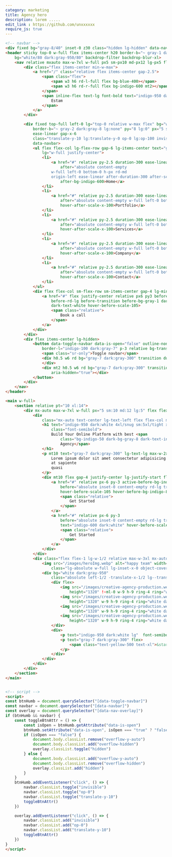```yaml
---
category: marketing
title: Agency hero
description: lorem .....
edit_link : https://github.com/unxxxxxx
require_js: true
---
```


```html
<!-- navbar -->
<div fixed bg="gray-8/40" inset-0 z30 class="hidden lg-hidden" data-nav-overlay aria-hidden="true"></div>
<header sticky top-0 w-full flex items-center h20 border-b="~ gray-1 dark:gray-9" z40
    bg="white/80 dark:gray-950/80" backdrop-filter backdrop-blur-xl>
    <nav relative mxauto max-w-7xl w-full px5 sm-px10 md-px12 lg-px5 flex gap-x-5 justify-between items-center>
        <div class="flex items-center min-w-max">
            <a href="/" class="relative flex items-center gap-2.5">
                <span class="flex">
                    <span w3 h6 rd-l-full flex bg-blue-400></span>
                    <span w3 h6 rd-r-full flex bg-indigo-600 mt2></span>
                </span>
                <span inline-flex text-lg font-bold text="indigo-950 dark:white">
                    Estam
                </span>
            </a>
        </div>

        <div fixed top-full left-0 lg="top-0 relative w-max flex" bg="white dark:gray-950 lg:transparent"
            border-b="~ gray-2 dark:gray-8 lg:none" py="8 lg:0" px="5 sm:10 md:12 lg:px-0" w-full duration-300
            ease-linear gap-x-6
            class="translate-y-10 lg:translate-y-0 op-0 lg:op-100 invisible lg-visible"
            data-navbar>
            <ul flex flex-col lg-flex-row gap-6 lg-items-center text="gray-7 dark:gray-300"
                lg="w-full justify-center">
                <li>
                    <a href="#" relative py-2.5 duration-300 ease-linear text-indigo-600 hover-text-indigo-600
                        after="absolute content-empty
                    w-full left-0 bottom-0 h-px rd-md 
                    origin-left ease-linear after-duration-300 after-scale-x-0" hover-after-scale-x-100
                        after-bg-indigo-600>Home</a>
                </li>
                <li>
                    <a href="#" relative py-2.5 duration-300 ease-linear hover-text-indigo-600
                        after="absolute content-empty w-full left-0 bottom-0 h-px rd-md origin-left ease-linear duration-300 scale-x-0 bg-indigo-600"
                        hover-after-scale-x-100>Portfolio</a>
                </li>
                <li>
                    <a href="#" relative py-2.5 duration-300 ease-linear hover-text-indigo-600
                        after="absolute content-empty w-full left-0 bottom-0 h-px rd-md origin-left ease-linear duration-300 scale-x-0 bg-indigo-600"
                        hover-after-scale-x-100>Services</a>
                </li>
                <li>
                    <a href="#" relative py-2.5 duration-300 ease-linear hover-text-indigo-600
                        after="absolute content-empty w-full left-0 bottom-0 h-px rd-md origin-left ease-linear duration-300 scale-x-0 bg-indigo-600"
                        hover-after-scale-x-100>Company</a>
                </li>
                <li>
                    <a href="#" relative py-2.5 duration-300 ease-linear hover-text-indigo-600
                        after="absolute content-empty w-full left-0 bottom-0 h-px rd-md origin-left ease-linear duration-300 scale-x-0 bg-indigo-600"
                        hover-after-scale-x-100>Contact</a>
                </li>
            </ul>
            <div flex flex-col sm-flex-row sm-items-center gap-4 lg-min-w-max mt="10 lg:0" aria-hidden="true">
                <a href="#" flex justify-center relative px6 py3 before-absolute before-content-empty before-inset-0
                    before-rd-lg before-transition before-bg-gray-1 dark-before-bg-gray-8 text-indigo-600
                    dark-text-white hover-before-scale-105>
                    <span class="relative">
                        Book a call
                    </span>
                </a>
            </div>
        </div>
        <div flex items-center lg-hidden>
            <button data-toggle-navbar data-is-open="false" outline-none border-l
                border-l="indigo-100 dark:gray-7" p-3 relative bg-transparent>
                <span class="sr-only">Toggle navbar</span>
                <div h0.5 w6 rd bg="gray-7 dark:gray-300" transition duration-300 id="line-1" aria-hidden="true">
                </div>
                <div mt2 h0.5 w6 rd bg="gray-7 dark:gray-300" transition duration-300 id="line-2"
                    aria-hidden="true"></div>
            </button>
        </div>
    </nav>
</header>

<main w-full>
    <section relative pt="10 xl:14">
        <div mx-auto max-w-7xl w-full px="5 sm:10 md:12 lg:5" flex flex-col lg-flex-row gap="8 lg:10 xl:12">
            <div
                class="mx-auto text-center lg-text-left flex flex-col max-w-3xl justify-center lg-justify-start lg-py-8 flex-1 lg-w-1/2 lg-max-w-none">
                <h1 text="indigo-950 dark:white 4xl/snug sm:5xl/tight xl:6xl/tight"
                    class="font-semibold">
                    Build Your Online Platform with best <span
                        class="bg-indigo-50 dark-bg-gray-8 dark-text-indigo-600 inline-block border border-dashed border-indigo-600 px-3">Digital
                        Agency</span>
                </h1>
                <p mt10 text="gray-7 dark:gray-300" lg-text-lg max-w-2xl lg-max-w-none mx-auto>
                    Lorem ipsum dolor sit amet consectetur adipisicing elit. Dignissimos, fugit! Laborum quo maxime
                    at sapiente
                    quasi
                </p>
                <div mt10 flex gap-4 justify-center lg-justify-start flex-wrap>
                    <a href="#" relative px-6 py-3 active-before-bg-indigo-700 text-white
                        before="absolute inset-0 content-empty rd-lg transition bg-indigo-600"
                        hover-before-scale-105 hover-before-bg-indigo-800>
                        <span class="relative">
                            Get Started
                        </span>
                    </a>
                    <a href="#" relative px-6 py-3
                        before="absolute inset-0 content-empty rd-lg transition bg-gray-1 dark:bg-gray-9"
                        text="indigo-600 dark:white" hover-before-scale-105>
                        <span class="relative">
                            Get Started
                        </span>
                    </a>
                </div>
            </div>
            <div class="flex flex-1 lg-w-1/2 relative max-w-3xl mx-auto lg-max-w-none">
                <img src="/images/heroImg.webp" alt="happy team" width="1850" height="auto"
                    class="lg-absolute w-full lg-inset-x-0 object-cover lg-h-full">
                <div bg="white dark:gray-950"
                    class="absolute left-1/2 -translate-x-1/2 lg--translate-x-0 -bottom-10 w-60 p-4 rd-lg  border dark-border-gray-7">
                    <div flex>
                        <img src="/images/creative-agency-production.webp" alt="employee image" width="1920"
                            height="1320" !-ml-0 w-9 h-9 ring-4 ring="white dark:gray-950" object-cover rd-full>
                        <img src="/images/creative-agency-production.webp" alt="employee image" width="1920"
                            height="1320" w-9 h-9 ring-4 ring="white dark:gray-950" object-cover rd-full -ml-1>
                        <img src="/images/creative-agency-production.webp" alt="employee image" width="1920"
                            height="1320" w-9 h-9 ring-4 ring="white dark:gray-950" object-cover rd-full -ml-1>
                        <img src="/images/creative-agency-production.webp" alt="employee image" width="1920"
                            height="1320" w-9 h-9 ring-4 ring="white dark:gray-950" object-cover rd-full -ml-1>
                    </div>
                    <div>
                        <p text="indigo-950 dark:white lg"  font-semibold>45+ employees</p>
                        <p text="gray-7 dark:gray-300" flex>
                            <span class="text-yellow-500 text-xl">&starf;</span> 5.0 (2.5k reviews)
                        </p>
                    </div>
                </div>
            </div>
        </div>
    </section>
</main>


<!-- script -->
<script>
const btnHumb = document.querySelector("[data-toggle-navbar]")
const navbar = document.querySelector("[data-navbar]")
const overlay = document.querySelector("[data-nav-overlay]")
if (btnHumb && navbar) {
    const toggleBtnAttr = () => {
        const isOpen = btnHumb.getAttribute("data-is-open")
        btnHumb.setAttribute("data-is-open", isOpen === "true" ? "false" : "true")
        if (isOpen === "false") {
            document.body.classList.remove("overflow-y-auto")
            document.body.classList.add("overflow-hidden")
            overlay.classList.toggle("hidden")
        } else {
            document.body.classList.add("overflow-y-auto")
            document.body.classList.remove("overflow-hidden")
            overlay.classList.add("hidden")
        }
    }
    btnHumb.addEventListener("click", () => {
        navbar.classList.toggle("invisible")
        navbar.classList.toggle("op-0")
        navbar.classList.toggle("translate-y-10")
        toggleBtnAttr()
    })

    overlay.addEventListener("click", () => {
        navbar.classList.add("invisible")
        navbar.classList.add("op-0")
        navbar.classList.add("translate-y-10")
        toggleBtnAttr()
    })
}
</script>
```